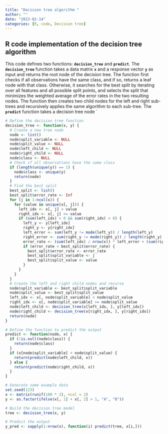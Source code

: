 ```yaml
---
title: "Decision tree algorithm "
author: ""
date: "2023-02-14"
categories: [R, code, Decision tree]
---
```


## R code implementation of the decision tree algorithm

This code defines two functions: **`decision_tree`** and **`predict`**. The **`decision_tree`** function takes a data matrix **`x`** and a response vector **`y`** as input and returns the root node of the decision tree. The function first checks if all observations have the same class, and if so, returns a leaf node with that class. Otherwise, it searches for the best split by iterating over all features and all possible split points, and selects the split that minimizes the weighted average of the error rates in the two resulting nodes. The function then creates two child nodes for the left and right sub-trees and recursively applies the same algorithm to each sub-tree. The **`predict`** function takes a decision tree node \`

```r
# Define the decision tree function
decision_tree <- function(x, y) {
  # Create a new tree node
  node <- list()
  node$split_variable <- NULL
  node$split_value <- NULL
  node$left_child <- NULL
  node$right_child <- NULL
  node$class <- NULL
  # Check if all observations have the same class
  if (length(unique(y)) == 1) {
    node$class <- unique(y)
    return(node)
  }
  # Find the best split
  best_split <- list()
  best_split$error_rate <- Inf
  for (j in 1:ncol(x)) {
    for (value in unique(x[, j])) {
      left_idx <- x[, j] < value
      right_idx <- x[, j] >= value
      if (sum(left_idx) > 0 && sum(right_idx) > 0) {
        left_y <- y[left_idx]
        right_y <- y[right_idx]
        left_error <- sum(left_y != mode(left_y)) / length(left_y)
        right_error <- sum(right_y != mode(right_y)) / length(right_y)
        error_rate <- (sum(left_idx) / nrow(x)) * left_error + (sum(right_idx) / nrow(x)) * right_error
        if (error_rate < best_split$error_rate) {
          best_split$error_rate <- error_rate
          best_split$split_variable <- j
          best_split$split_value <- value
        }
      }
    }
  }
  # Create the left and right child nodes and recurse
  node$split_variable <- best_split$split_variable
  node$split_value <- best_split$split_value
  left_idx <- x[, node$split_variable] < node$split_value
  right_idx <- x[, node$split_variable] >= node$split_value
  node$left_child <- decision_tree(x[left_idx, ], y[left_idx])
  node$right_child <- decision_tree(x[right_idx, ], y[right_idx])
  return(node)
}

# Define the function to predict the output
predict <- function(node, x) {
  if (!is.null(node$class)) {
    return(node$class)
  }
  if (x[node$split_variable] < node$split_value) {
    return(predict(node$left_child, x))
  } else {
    return(predict(node$right_child, x))
  }
}

# Generate some example data
set.seed(123)
x <- matrix(runif(100 * 2), ncol = 2)
y <- as.factor(ifelse(x[, 1] + x[, 2] > 1, "A", "B"))

# Build the decision tree model
tree <- decision_tree(x, y)

# Predict the output
y_pred <- sapply(1:nrow(x), function(i) predict(tree, x[i,]))

```

